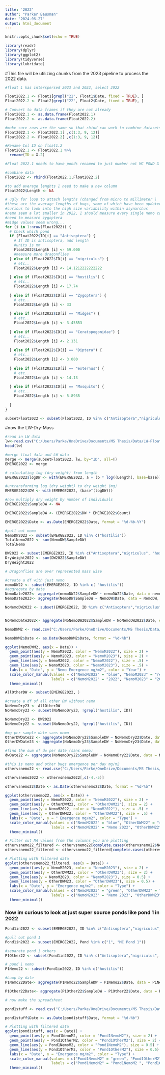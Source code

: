 ```yaml
---
title: '2022'
author: "Parker Bausman"
date: "2024-06-27"
output: html_document
---
```


```r
knitr::opts_chunk$set(echo = TRUE)
```

```r
library(readr)
library(dplyr)
library(ggplot2)
library(tidyverse)
library(lubridate)
```

#This file will be utilizing chunks from the 2023 pipeline to process the 2022 data.

```r
#float 1 has interspersed 2023 and 2022, select 2022 

Float2022.1 <- Float1[grepl("22", Float1$Date, fixed = TRUE), ]
Float2022.2 <- Float2[grepl("22", Float2$Date, fixed = TRUE), ]

# Convert to data frames if they are not already
Float2022.1 <- as.data.frame(Float2022.1)
Float2022.2 <- as.data.frame(Float2022.2)
```


```r
#make sure rows are the same so that rbind can work to combine datasets 
Float2022.1 <- Float2022.1[ ,c(1:3, 9, 12)]
Float2022.2 <- Float2022.2[ ,c(1:3, 9, 12)]
```

```r
#Rename Col ID on float1.2
Float2022.1 <- Float2022.1 %>%
  rename(ID = X.2)
```

```r
#Float 2022.1 needs to have ponds renamed to just number not MC POND X
```


```r
#combine data 
Float2022 <- rbind(Float2022.1,Float2022.2)
```

```r
#to add average lenghts I need to make a new column
Float2022$Length <- NA
```

```r
# ugly for loop to attach lengths (changed from micro to millimeter )
#these are the average lengths of bugs, some of which have been updated from 2022 measures. Some like the dipt have not been readjusted yet as I doubt there will be much change. Will check soon. Also adds externus 
#curious to look into the high size variability within asynarchus 
#nemo seem a lot smaller in 2022, I should measure every single nemo captured and run a ttest 
#need to measure zygoptera 
#midge values seem wrong... 
for (i in 1:nrow(Float2022)) {
  # Check which pond 
  if (Float2022$ID[i] == "Antisoptera") {
    # If ID is antisoptera, add length
    #units is mm
    Float2022$Length [i] <- 59.000
    #measure more dragonflies
  } else if (Float2022$ID[i] == "nigriculus") {
    # etc..
    Float2022$Length [i] <- 14.1212222222222
    
  } else if (Float2022$ID[i] == "hostilis") {
    # etc..
    Float2022$Length [i] <- 17.74
    
  } else if (Float2022$ID[i] == "Zygoptera") {
    # etc..
    Float2022$Length [i] <- 33
    
  } else if (Float2022$ID[i] == "Midges") {
    # etc..
    Float2022$Length [i] <- 3.45853
    
  } else if (Float2022$ID[i] == "Ceratopogonidae") {
    # etc..
    Float2022$Length [i] <- 2.131
    
  } else if (Float2022$ID[i] == "Diptera") {
    # etc..
    Float2022$Length [i] <- 3.000
    
  } else if (Float2022$ID[i] == "externus") {
    # etc..
    Float2022$Length [i] <- 14.13
    
  } else if (Float2022$ID[i] == "Mosquito") {
    # etc..
    Float2022$Length [i] <- 5.8935
    
  }
}
```


```r
subsetFloat2022 <- subset(Float2022, ID %in% c("Antisoptera","nigriculus", "hostilis", "Midges","Ceratopogonidae","Diptera", "Mosquito", "Zygoptera", "externus"))
```

#now the LW-Dry-Mass 


```r
#read in LW data 
lw<-read.csv("C:/Users/Parke/OneDrive/Documents/MS Thesis/Data/LW-Float.csv",header=TRUE)
head(lw)
```



```r
#merge float data and LW data 
merge <- merge(subsetFloat2022, lw, by="ID", all=T)
EMERGE2022 <- merge
```

```r
# calculating log (dry weight) from length
EMERGE2022$logDW <- with(EMERGE2022, a + (b * log((Length), base=base)))

#untransforming log (dry weight) to dry weight (mg)
EMERGE2022$DW <- with(EMERGE2022, (base^(logDW)))
```

```r
#now multiply dry weight by number of individuals 
EMERGE2022$SampleDW <- NA

EMERGE2022$SampleDW <- (EMERGE2022$DW * EMERGE2022$Count)
```

```r
EMERGE2022$Date <- as.Date(EMERGE2022$Date, format = "%d-%b-%Y")
```

```r
#pull out nemo
NemoDW2022 <- subset(EMERGE2022, ID %in% c("hostilis"))
TotalNemo2022 <- sum(NemoDW$SampleDW)
TotalNemo
```

```r
DW2022 <- subset(EMERGE2022, ID %in% c("Antisoptera","nigriculus", "hostilis", "Midges","Ceratopogonidae","Diptera", "Mosquito", "Zygoptera", "externus"))
DryWeight2022 <- sum(DW2022$SampleDW)
DryWeight2022

# Dragonflies are over represented mass wise 
```

```r
#create a df with just nemo 
nemoDW22 <- subset(EMERGE2022, ID %in% c( "hostilis"))
#aggregate by date 
NemoDate2022<- aggregate(nemoDW22$SampleDW ~ nemoDW22$Date, data = nemoDW22, FUN= sum)
NemoDate2023<- aggregate(NemoDW$SampleDW ~ NemoDW$Date, data = NemoDW, FUN= sum)

```


```r
NoNemoDW2022 <- subset(EMERGE2022, ID %in% c("Antisoptera","nigriculus",  "Midges","Ceratopogonidae","Diptera", "Mosquito", "Zygoptera", "externus"))


NoNemoDate2022<- aggregate(NoNemoDW2022$SampleDW ~ NoNemoDW2022$Date, data = NoNemoDW2022, FUN= sum)

```

```r
NemoDWM2 <- read.csv("C:/Users/Parke/OneDrive/Documents/MS Thesis/Data/Nemo-22-23-dwm2.csv" , header = TRUE)

NemoDWM2$Date <- as.Date(NemoDWM2$Date, format = "%d-%b")

```

```r
ggplot(NemoDWM2, aes(x = Date)) +
  geom_point(aes(y = NemoM2022, color = "NemoM2022"), size = 2) +
  geom_point(aes(y = NemoM2023, color = "NemoM2023"), size = 2) +
  geom_line(aes(y = NemoM2022, color = "NemoM2022"), size = .5) +
  geom_line(aes(y = NemoM2023, color = "NemoM2023"), size = .5) +
  labs(x = "Date", y = "Nemo Emergence mg/m2", color = "Year") +
  scale_color_manual(values = c("NemoM2022" = "blue", "NemoM2023" = "red"),
                     labels = c("NemoM2022" = "2022", "NemoM2023" = "2023")) +
  theme_minimal()

```



```r
AllOtherDW <- subset(EMERGE2022, )
```

```r
#create a df of all other DW without nemo 
NoNemoDry23 <- AllOtherDW
NoNemoDry23 <- subset(NoNemoDry23, !grepl("hostilis", ID))

NoNemoDry22 <- DW2022
NoNemoDry22 <- subset(NoNemoDry22, !grepl("hostilis", ID))

```

```r
#mg per sample date sans nemo 
OtherDWDate22 <- aggregate(NoNemoDry22$SampleDW ~ NoNemoDry22$Date, data = NoNemoDry22, FUN= sum)
OtherDWDate23 <- aggregate(NoNemoDry23$SampleDW ~ NoNemoDry23$Date, data = NoNemoDry23, FUN= sum)

```



```r
#find the sum of dw per date (sans nemo)
dwDate22 <- aggregate(NoNemoDry22$SampleDW ~ NoNemoDry22$Date, data = NoNemoDry22, FUN= sum)

```

```r
#this is nemo and other bugs emergence per day mg/m2
othervsnemo22 <- read.csv("C:/Users/Parke/OneDrive/Documents/MS Thesis/Data/2022-Nemo-Other-m2.csv" , header = TRUE)

othervsnemo2022 <- othervsnemo2022[,c(-4,-5)]

othervsnemo22$Date <- as.Date(othervsnemo22$Date, format = "%d-%b")
```

```r
ggplot(othervsnemo22, aes(x = Date)) +
  geom_point(aes(y = NemoM2022, color = "NemoM2022"), size = 2) +
  geom_point(aes(y = OtherDWM22, color = "OtherDWM22"), size = 2) +
  geom_line(aes(y = NemoM2022, color = "NemoM2022"), size = .5) +
  geom_line(aes(y = OtherDWM22, color = "OtherDWM22"), size = .5) +
  labs(x = "Date", y = " Emergence mg/m2", color = "Type") +
  scale_color_manual(values = c("NemoM2022" = "blue", "OtherDWM22" = "red"),
                     labels = c("NemoM2022" = "Nemo 2022", "OtherDWM22" = "Other Bugs 2022")) +
  theme_minimal()

```



```r
# Filter out NA values from the columns you are plotting
othervsnemo22_filtered <- othervsnemo22[complete.cases(othervsnemo22$NemoM2023), ]
othervsnemo22_filtered <- othervsnemo22_filtered[complete.cases(othervsnemo22_filtered$OtherDWM23), ]

# Plotting with filtered data
ggplot(othervsnemo22_filtered, aes(x = Date)) +
  geom_point(aes(y = NemoM2023, color = "NemoM2023"), size = 2) +
  geom_point(aes(y = OtherDWM23, color = "OtherDWM23"), size = 2) +
  geom_line(aes(y = NemoM2023, color = "NemoM2023"), size = 0.5) +
  geom_line(aes(y = OtherDWM23, color = "OtherDWM23"), size = 0.5) +
  labs(x = "Date", y = "Emergence mg/m2", color = "Type") +
  scale_color_manual(values = c("NemoM2023" = "green", "OtherDWM23" = "orange"),
                     labels = c("NemoM2023" = "Nemo 2023", "OtherDWM23" = "Other Bugs 2023")) +
  theme_minimal()
```



### Now im curious to look at just super source ponds like pond 1 in 2022 

```r
Pond1in2022 <- subset(EMERGE2022, ID %in% c("Antisoptera","nigriculus","hostilis", "Midges","Ceratopogonidae","Diptera", "Mosquito", "Zygoptera", "externus"))

#pull out pond 1 
Pond1in2022 <- subset(EMERGE2022, Pond %in% c("1", "MC Pond 1"))

#separate pond 1 others
P1Other22 <- subset(Pond1in2022, ID %in% c("Antisoptera","nigriculus", "Midges","Ceratopogonidae","Diptera", "Mosquito", "Zygoptera", "externus"))

# pond 1 nemo 
P1Nemo22 <- subset(Pond1in2022, ID %in% c("hostilis"))

#Lump by date 
P1Nemo22Date<- aggregate(P1Nemo22$SampleDW ~ P1Nemo22$Date, data = P1Nemo22, FUN= sum)

P1Other22Date<- aggregate(P1Other22$SampleDW ~ P1Other22$Date, data = P1Other22, FUN= sum)

# now make the spreadsheet 


```

```r
pond1stuff <- read.csv("C:/Users/Parke/OneDrive/Documents/MS Thesis/Data/Pond1-2022-Emergence.csv" , header = TRUE)

pond1stuff$Date <- as.Date(pond1stuff$Date, format = "%d-%b")
```

```r
# Plotting with filtered data
ggplot(pond1stuff, aes(x = Date)) +
  geom_point(aes(y = Pond1NemoM2, color = "Pond1NemoM2"), size = 2) +
  geom_point(aes(y = Pond1OtherM2, color = "Pond1OtherM2"), size = 2) +
  geom_line(aes(y = Pond1NemoM2, color = "Pond1NemoM2"), size = 0.5) +
  geom_line(aes(y = Pond1OtherM2, color = "Pond1OtherM2"), size = 0.5) +
  labs(x = "Date", y = "Emergence mg/m2", color = "Type") +
  scale_color_manual(values = c("Pond1NemoM2" = "green", "Pond1OtherM2" = "orange"),
                     labels = c("Pond1NemoM2" = "Pond1NemoM2 ", "Pond1OtherM2" = "Other Bugs 2023")) +
  theme_minimal()
```

